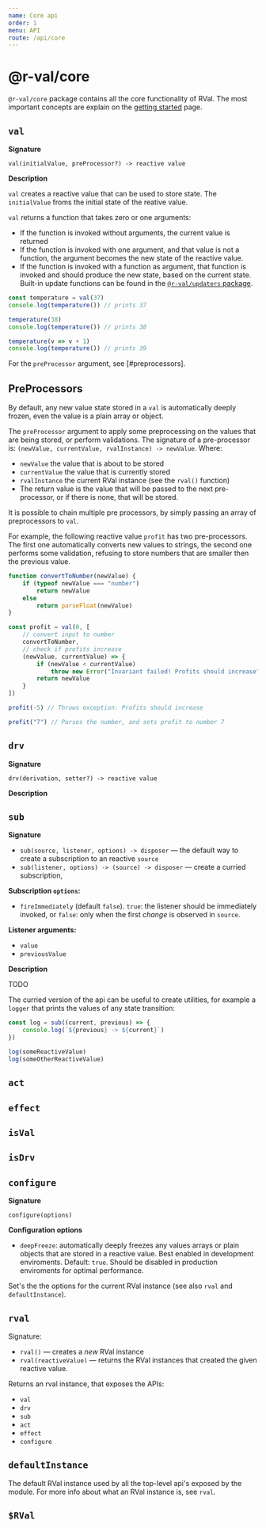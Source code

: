 ```yaml
---
name: Core api
order: 1
menu: API
route: /api/core
---
```


# @r-val/core

`@r-val/core` package contains all the core functionality of RVal. 
The most important concepts are explain on the [getting started](#/introduction/the-basics) page.

## `val`

**Signature** 

`val(initialValue, preProcessor?) -> reactive value`

**Description**

`val` creates a reactive value that can be used to store state.
The `initialValue` froms the initial state of the reative value.

`val` returns a function that takes zero or one arguments:
* If the function is invoked without arguments, the current value is returned
* If the function is invoked with one argument, and that value is not a function, the argument becomes the new state of the reactive value.
* If the function is invoked with a function as argument, that function is invoked and should produce the new state, based on the current state. Built-in update functions can be found in the [`@r-val/updaters` package](#/api/updaters).

```javascript
const temperature = val(37)
console.log(temperature()) // prints 37

temperature(38)
console.log(temperature()) // prints 38

temperature(v => v + 1)
console.log(temperature()) // prints 39
```

For the `preProcessor` argument, see [#preprocessors].

## PreProcessors

By default, any new value state stored in a `val` is automatically deeply frozen, even the value is a plain array or object.

The `preProcessor` argument to apply some preprocessing on the values that are being stored, or perform validations.
The signature of a pre-processor is: `(newValue, currentValue, rvalInstance) -> newValue`. Where:
 * `newValue` the value that is about to be stored
 * `currentValue` the value that is currently stored
 * `rvalInstance` the current RVal instance (see the `rval()` function)
 * The return value is the value that will be passed to the next pre-processor, or if there is none, that will be stored.

It is possible to chain multiple pre processors, by simply passing an array of preprocessors to `val`.

For example, the following reactive value `profit` has two pre-processors. 
The first one automatically converts new values to strings,
the second one performs some validation, refusing to store numbers that 
are smaller then the previous value.

```javascript
function convertToNumber(newValue) {
    if (typeof newValue === "number")
        return newValue
    else
        return parseFloat(newValue)
}

const profit = val(0, [
    // convert input to number
    convertToNumber,
    // check if profits increase
    (newValue, currentValue) => {
        if (newValue < currentValue)
            throw new Error("Invariant failed! Profits should increase")
        return newValue
    }
])

profit(-5) // Throws exception: Profits should increase

profit("7") // Parses the number, and sets profit to number 7
```



## `drv`

**Signature**

`drv(derivation, setter?) -> reactive value`

**Description**

## `sub`

**Signature**

* `sub(source, listener, options) -> disposer` &mdash; the default way to create a subscription to an reactive `source`
* `sub(listener, options) -> (source) -> disposer` &mdash; create a curried subscription, 

**Subscription `options`:**

* `fireImmediately` (default `false`). `true`: the listener should be immediately invoked, or `false`: only when the first _change_ is observed in `source`.

**Listener arguments:**

* `value`
* `previousValue`

**Description**

TODO

The curried version of the api can be useful to create utilities, for example a `logger` that prints the values of any state transition:

```javascript
const log = sub((current, previous) => {
    console.log(`${previous} -> ${current}`)
})

log(someReactiveValue)
log(someOtherReactiveValue)
```

## `act`

## `effect`

## `isVal`

## `isDrv`

## `configure`

**Signature**

`configure(options)`

**Configuration options**

* `deepFreeze`: automatically deeply freezes any values arrays or plain objects that are stored in a reactive value. Best enabled in development enviroments. Default: `true`. Should be disabled in production enviroments for optimal performance.

Set's the the options for the current RVal instance (see also `rval` and `defaultInstance`).


## `rval`

Signature: 

* `rval()` &mdash; creates a _new_ RVal instance
* `rval(reactiveValue)` &mdash; returns the RVal instances that created the given reactive value.

Returns an rval instance, that exposes the APIs:

* `val`
* `drv`
* `sub`
* `act`
* `effect`
* `configure`

## `defaultInstance`

The default RVal instance used by all the top-level api's exposed by the module. 
For more info about what an RVal instance is, see `rval`.

## `$RVal`
